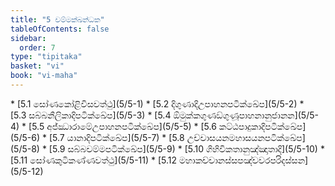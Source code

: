```yaml
---
title: "5 චම්මක්ඛන්ධක"
tableOfContents: false
sidebar:
  order: 7
type: "tipitaka"
basket: "vi"
book: "vi-maha"
---
```



<DynamicBreadcrumb />



<TableOfContents book="vi-maha" section="5">
* [5.1 සෝණකෝළිවිසවත්ථු](5/5-1)
* [5.2 දිගුණාදිඋපාහනපටික්ඛේප](5/5-2)
* [5.3 සබ්බනීලිකාදිපටික්ඛේප](5/5-3)
* [5.4 ඕමුක්කගුණඞ්ගුණූපාහනානුජානන](5/5-4)
* [5.5 අජ්ඣාරාමේඋපාහනපටික්ඛේප](5/5-5)
* [5.6 කට්ඨපාදුකාදිපටික්ඛේප](5/5-6)
* [5.7 යානාදිපටික්ඛේප](5/5-7)
* [5.8 උච්චාසයනමහාසයනපටික්ඛේප](5/5-8)
* [5.9 සබ්බචම්මපටික්ඛේප](5/5-9)
* [5.10 ගිහිවිකතානුඤ්ඤාතාදි](5/5-10)
* [5.11 සෝණකුටිකණ්ණවත්ථු](5/5-11)
* [5.12 මහාකච්චානස්සපඤ්චවරපරිදස්සන](5/5-12)
</TableOfContents>